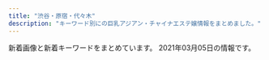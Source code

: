 ```yaml
---
title: "渋谷・原宿・代々木"
description: "キーワード別にの巨乳アジアン・チャイナエステ嬢情報をまとめました。"
---
```


新着画像と新着キーワードをまとめています。
2021年03月05日の情報です。

<DmmAffiliateIns />
<KeywordTable
  shops={
    [
    {
        "img_links": [
            "http://angel.est.cm/img/top.png",
            "http://angel.est.cm/img/r4.jpg",
            "http://angel.est.cm/photos/sites/23/2019/05/2019051010094748.jpg",
            "http://angel.est.cm/photos/sites/23/2018/10/2018100318475591.jpg",
            "http://angel.est.cm/img/r1.jpg",
            "http://angel.est.cm/photos/sites/23/2019/05/2019051010094797.jpg",
            "http://angel.est.cm/img/footer.png",
            "http://angel.est.cm/img/r2.jpg",
            "http://angel.est.cm/photos/sites/23/2016/08/staff2.jpg",
            "http://angel.est.cm/img/r3.jpg",
            "http://angel.est.cm/photos/sites/23/2019/05/2019051010094759.jpg",
            "http://angel.est.cm/photos/sites/23/2019/11/2019110102361631.jpg",
            "http://angel.est.cm/photos/sites/23/2019/05/2019051010094757.jpg"
        ],
        "name": "Angel",
        "station": "JR\u6e0b\u8c37\u99c5\u5bae\u76ca\u5742\u53e3",
        "keywords": {
            "C": 2,
            "D": 8,
            "E": 4,
            "87": 6,
            "86": 6,
            "88": 2
        },
        "url": "http://angel.est.cm/"
    },
    {
        "station": "JR\u6e0b\u8c37\u99c5\u897f\u53e3",
        "keywords": {
            "85": 4,
            "F": 1,
            "E": 2,
            "87": 5,
            "D": 4,
            "88": 5,
            "C": 17,
            "86": 3
        },
        "name": "\u6ce1\u6ce1\u30d5\u30a7\u30a2\u30ea\u30fc",
        "url": "http://awaawa-fairy.work/",
        "img_links": [
            "http://awaawa-fairy.work/img/sta29.png",
            "http://awaawa-fairy.work/img/st17.png",
            "http://awaawa-fairy.work/img/st27.png",
            "http://awaawa-fairy.work/sp/img/botton.jpg",
            "http://awaawa-fairy.work/img/sta15.png",
            "http://awaawa-fairy.work/img/st018.png",
            "http://awaawa-fairy.work/sp/img/sta22.png",
            "http://awaawa-fairy.work/sp/img/p-26.png",
            "http://awaawa-fairy.work/img/head.png",
            "http://awaawa-fairy.work/img/st4.png",
            "http://awaawa-fairy.work/sp/img/t-o.jpg",
            "http://awaawa-fairy.work/sp/img/sta17.png",
            "http://awaawa-fairy.work/img/sta28.png",
            "http://awaawa-fairy.work/sp/img/sta18.png",
            "http://awaawa-fairy.work/img/st18.png",
            "http://awaawa-fairy.work/sp/img/sta28.png",
            "http://awaawa-fairy.work/sp/img/mv.jpg",
            "http://awaawa-fairy.work/sp/img/line.jpg",
            "http://awaawa-fairy.work/img/bottom.png",
            "http://awaawa-fairy.work/img/sta17.png",
            "http://awaawa-fairy.work/sp/img/info.jpg",
            "http://awaawa-fairy.work/img/st22.png",
            "http://awaawa-fairy.work/img/st017.png",
            "http://awaawa-fairy.work/img/st29.png",
            "http://awaawa-fairy.work/sp/img/tel.jpg",
            "http://awaawa-fairy.work/sp/img/p-27.png",
            "http://awaawa-fairy.work/sp/img/t-s.jpg",
            "http://awaawa-fairy.work/img/mo.png",
            "http://awaawa-fairy.work/sp/img/p-29.png",
            "http://awaawa-fairy.work/sp/img/t-a.jpg",
            "http://awaawa-fairy.work/sp/img/sta26.png",
            "http://awaawa-fairy.work/sp/img/sys.jpg",
            "http://awaawa-fairy.work/sp/img/sta29.png",
            "http://awaawa-fairy.work/img/st26.png",
            "http://awaawa-fairy.work/sp/img/pc.jpg",
            "http://awaawa-fairy.work/sp/img/sta27.png",
            "http://awaawa-fairy.work/sp/img/tit.jpg",
            "http://awaawa-fairy.work/sp/img/sta15.png",
            "http://awaawa-fairy.work/sp/img/pic.jpg",
            "http://awaawa-fairy.work/img/st28.png",
            "http://awaawa-fairy.work/sp/img/add.jpg",
            "http://awaawa-fairy.work/img/sta27.png",
            "http://awaawa-fairy.work/sp/img/t-r.jpg",
            "http://awaawa-fairy.work/img/sta18.png",
            "http://awaawa-fairy.work/sp/img/t-t.jpg",
            "http://awaawa-fairy.work/img/nos.png",
            "http://awaawa-fairy.work/sp/img/p-15.png",
            "http://awaawa-fairy.work/img/sta26.png",
            "http://awaawa-fairy.work/sp/img/time.jpg",
            "http://awaawa-fairy.work/img/st15.png",
            "http://awaawa-fairy.work/img/sta22.png"
        ]
    },
    {
        "url": "http://www.kaede-es.club/",
        "keywords": {},
        "name": "\u6953",
        "img_links": [
            "http://www.kaede-es.club/images/staff/4/sati.jpg",
            "http://www.kaede-es.club/images/shop/DSC_0998-199x300.jpg",
            "http://www.kaede-es.club/images/staff/2/momo.jpg",
            "http://www.kaede-es.club/images/index-tiba_13.jpg",
            "http://www.kaede-es.club/images/staff/4/yuyu2.jpg",
            "http://www.kaede-es.club/images/staff/6.jpg",
            "http://www.kaede-es.club/images/20200928173241.png",
            "http://www.kaede-es.club/images/nav/nav-sys.jpg",
            "http://www.kaede-es.club/images/staff/neinei2.jpg",
            "http://www.kaede-es.club/images/t-off-ico.jpg",
            "http://www.kaede-es.club/images/index-tiba_02.jpg",
            "http://www.kaede-es.club/images/index-tiba_04.jpg",
            "http://www.kaede-es.club/psd/off32.jpg",
            "http://www.kaede-es.club/images/shop/DSC_0086-300x199.jpg",
            "http://www.kaede-es.club/images/nav/nav-staff.jpg",
            "http://www.kaede-es.club/psd/off2-1.jpg",
            "http://www.kaede-es.club/images/index-tiba_09.jpg",
            "http://www.kaede-es.club/images/staff/2/nana.jpg",
            "http://www.kaede-es.club/images/staff/2/miki.jpg",
            "http://www.kaede-es.club/images/shop/DSC_0087-221x300.jpg",
            "http://www.kaede-es.club/images/nav/nav-job.jpg",
            "http://www.kaede-es.club/images/staff/miki.jpg",
            "http://www.kaede-es.club/images/index-tiba_10.jpg",
            "http://www.kaede-es.club/images/staff/2/7.jpg",
            "http://www.kaede-es.club/css/2.jpeg"
        ],
        "station": "JR\u4ee3\u3005\u6728\u99c5"
    },
    {
        "keywords": {
            "87": 8,
            "85": 4,
            "86": 12,
            "C": 19,
            "83": 4,
            "D": 24
        },
        "station": "JR\u6e0b\u8c37\u99c5\u6771\u53e3",
        "img_links": [
            "http://kokoronosato.tyo.cm/images/themes/pink/no1.png",
            "http://kokoronosato.tyo.cm/images/themes/pink/mobile.jpg",
            "http://kokoronosato.tyo.cm/link/walker88.jpg",
            "http://kokoronosato.tyo.cm/link/esthelove88-31.jpg",
            "http://kokoronosato.tyo.cm/images/room4.jpg",
            "http://kokoronosato.tyo.cm/link/massage-de_88_31.jpg",
            "http://kokoronosato.tyo.cm/photos/sites/15/2019/07/2019072809445954.jpg",
            "http://kokoronosato.tyo.cm/images/themes/pink/s_ranking.png",
            "http://kokoronosato.tyo.cm/images/themes/pink/s_news.png",
            "http://kokoronosato.tyo.cm/photos/sites/15/2020/08/2020082205444313.jpg",
            "http://kokoronosato.tyo.cm/photos/sites/15/2020/08/2020082205444661.jpg",
            "http://kokoronosato.tyo.cm/link/e0016.jpg",
            "http://kokoronosato.tyo.cm/photos/sites/15/2019/07/2019072809470568.jpg",
            "http://kokoronosato.tyo.cm/link/88x31b.jpg",
            "http://kokoronosato.tyo.cm/link/8831.jpg",
            "http://menlog.net/link/menlog8831.jpg",
            "http://kokoronosato.tyo.cm/images/room2.jpg",
            "http://kokoronosato.tyo.cm/images/themes/pink/s_newface.png",
            "http://kokoronosato.tyo.cm/photos/sites/15/2020/08/2020082203150030.jpg",
            "http://kokoronosato.tyo.cm/images/themes/pink/line.png",
            "http://kokoronosato.tyo.cm/images/themes/pink/s_pickup.png",
            "http://kokoronosato.tyo.cm/images/room1.jpg",
            "http://kokoronosato.tyo.cm/photos/sites/15/2020/08/2020082205443766.jpg",
            "http://kokoronosato.tyo.cm/images/themes/pink/s_link.png",
            "http://kokoronosato.tyo.cm/photos/sites/15/2020/08/2020082203135850.jpg",
            "http://kokoronosato.tyo.cm/images/room3.jpg",
            "http://kokoronosato.tyo.cm/images/themes/pink/no2.png",
            "http://kokoronosato.tyo.cm/images/themes/pink/s_staff.png",
            "http://kokoronosato.tyo.cm/photos/sites/15/2019/07/2019072809465934.jpg",
            "http://kokoronosato.tyo.cm/images/themes/pink/r3.jpg",
            "http://kokoronosato.tyo.cm/photos/sites/15/2019/07/2019072809450776.jpg"
        ],
        "name": "\u68ee\u306e\u9999",
        "url": "http://kokoronosato.tyo.cm/"
    },
    {
        "name": "\u30a2\u30a4\u30b7\u30f3",
        "img_links": [
            "http://www.aixin.co.jp/images/price/hirou.jpg",
            "http://www.aixin.co.jp/images/costume/7.png",
            "http://www.aixin.co.jp/images/staff/chiemi/1.jpg",
            "http://www.aixin.co.jp/images/staff/mika2/mika2.png",
            "http://www.aixin.co.jp/images/staff/rara/rara.png",
            "http://www.aixin.co.jp/images/costume/1.png",
            "http://www.aixin.co.jp/images/staff/koko/koko.png",
            "http://www.aixin.co.jp/images/staff/ruri2/ruri2.png",
            "http://www.aixin.co.jp/images/staff/akane/akane.png",
            "http://www.aixin.co.jp/images/staff/haruka2/haruka2.png",
            "http://www.aixin.co.jp/images/staff/yui2/yui2.png",
            "http://www.aixin.co.jp/images/map/google.png",
            "http://www.aixin.co.jp/images/staff/mirai/mirai.png",
            "http://www.aixin.co.jp/images/price/long.jpg",
            "http://www.aixin.co.jp/images/staff/ayaka/1.jpg",
            "http://www.aixin.co.jp/images/costume/3.png",
            "http://www.aixin.co.jp/images/price/aroma.jpg",
            "http://www.aixin.co.jp/images/staff/yuzu/2.jpg",
            "http://www.aixin.co.jp/images/staff/aki/aki.png",
            "http://www.aixin.co.jp/images/staff/miya/1.jpg",
            "http://www.aixin.co.jp/images/staff/ran/ran.png",
            "http://www.aixin.co.jp/images/staff/miki/miki.jpg",
            "http://www.aixin.co.jp/images/costume/2.png",
            "http://www.aixin.co.jp/images/staff/ruru2/2.jpg",
            "http://www.aixin.co.jp/images/staff/mika2/2.png",
            "http://www.aixin.co.jp/images/staff/miya/miya.jpg",
            "http://www.aixin.co.jp/images/wanted/wanted.png",
            "http://www.aixin.co.jp/images/staff/miharu/miharu.png",
            "http://www.aixin.co.jp/images/costume/6.png",
            "http://www.aixin.co.jp/images/staff/ayaka/ayaka.jpg",
            "http://www.aixin.co.jp/images/top_pic/top2.jpg",
            "http://www.aixin.co.jp/images/staff/eri/eri.png",
            "http://www.aixin.co.jp/images/price/tokusen.jpg",
            "http://www.aixin.co.jp/images/staff/miki/2.jpg",
            "http://www.aixin.co.jp/images/top/top.jpg",
            "http://www.aixin.co.jp/images/staff/mika2/1.png",
            "http://www.aixin.co.jp/images/staff/ruru2/ruru2.jpg",
            "http://www.aixin.co.jp/images/staff/yuzu/yuzu.jpg",
            "http://www.aixin.co.jp/images/staff/chiemi/chiemi.jpg",
            "http://www.aixin.co.jp/images/costume/4.png",
            "http://www.aixin.co.jp/images/staff/mimi2/mimi2.png"
        ],
        "keywords": {},
        "url": "http://www.aixin.co.jp/",
        "station": "JR\u6e0b\u8c37\u99c5"
    },
    {
        "keywords": {},
        "img_links": [
            "http://www.e-god.work/images/news.jpg",
            "http://www.e-god.work/images/mobile.jpg",
            "http://www.e-god.work/images/int2.jpg",
            "http://www.e-god.work/images/1.jpg",
            "http://www.e-god.work/img/eri1.jpg",
            "http://www.e-god.work/img/zb.jpg",
            "http://www.e-god.work/images/sys1.jpg",
            "http://www.e-god.work/images/4.jpg",
            "http://www.e-god.work/images/staff_t.jpg",
            "http://www.e-god.work/images/sys2.jpg",
            "http://www.e-god.work/images/int1.jpg",
            "http://www.e-god.work/img/koko1.jpg",
            "http://www.e-god.work/images/line.png",
            "http://www.e-god.work/images/tel.jpg",
            "http://www.e-god.work/images/interior_t.jpg",
            "http://www.e-god.work/images/ais.jpg",
            "http://www.e-god.work/images/2.jpg",
            "http://www.e-god.work/images/info.jpg",
            "http://www.e-god.work/img/koko2.jpg",
            "http://www.e-god.work/images/head.jpg",
            "http://www.e-god.work/img/yuki1.jpg"
        ],
        "name": "\u30b9\u30ef\u30f3",
        "url": "http://www.e-god.work/",
        "station": "JR\u6e0b\u8c37\u99c5\u30cf\u30c1\u516c\u53e3"
    },
    {
        "station": "JR\u6e0b\u8c37\u99c5\u30cf\u30c1\u516c\u53e3",
        "name": "Honey",
        "url": "http://www.sarara-es.xyz",
        "img_links": [
            "http://www.sarara-es.xyz/images/shop/shop03.jpg",
            "http://www.sarara-es.xyz/files/004.jpg",
            "http://www.sarara-es.xyz/files/001.jpg",
            "http://www.sarara-es.xyz/images/r5.jpg",
            "http://www.sarara-es.xyz/images/top.png",
            "http://www.sarara-es.xyz/images/s_staff.png",
            "http://www.sarara-es.xyz/files/002.jpg",
            "http://www.sarara-es.xyz/images/news.png",
            "http://www.sarara-es.xyz/images/r1.jpg",
            "http://www.sarara-es.xyz/images/r4.jpg",
            "http://www.sarara-es.xyz/images/s_link.png",
            "http://www.sarara-es.xyz/images/r2.jpg",
            "http://www.sarara-es.xyz/images/end.png",
            "http://www.sarara-es.xyz/images/bj2.jpg",
            "http://www.sarara-es.xyz/images/shop/shop04.jpg",
            "http://www.sarara-es.xyz/images/pick.png",
            "http://www.sarara-es.xyz/files/003.jpg",
            "http://www.sarara-es.xyz/images/face.png",
            "http://www.sarara-es.xyz/files/006.jpg",
            "http://www.sarara-es.xyz/images/shop/shop02.jpg",
            "http://www.sarara-es.xyz/images/shop/shop01.jpg",
            "http://www.sarara-es.xyz/files/005.jpg"
        ],
        "keywords": {
            "C": 3,
            "87": 1,
            "D": 3,
            "86": 2,
            "85": 3
        }
    },
    {
        "keywords": {
            "83": 12,
            "84": 27,
            "C": 51,
            "E": 5,
            "86": 12,
            "85": 12,
            "87": 12,
            "D": 15
        },
        "station": "JR\u6e0b\u8c37\u99c5\u30cf\u30c1\u516c\u53e3",
        "img_links": [
            "http://www.ogon.work/staff/yuki2.jpg",
            "http://www.ogon.work/staff/sara1.jpg",
            "http://www.ogon.work/staff/ayumi1.jpg",
            "http://www.ogon.work/staff/ayumi3.jpg",
            "http://www.ogon.work/img/interior.jpg",
            "http://www.ogon.work/staff/tina1.jpg",
            "http://www.ogon.work/img/icon/new.jpg",
            "http://www.ogon.work/img/bana02.jpg",
            "http://www.ogon.work/img/contentsbottom.png",
            "http://www.ogon.work/img/s/s_qa.png",
            "http://www.ogon.work/staff/ayumi2.jpg",
            "http://www.ogon.work/staff/yuki1.jpg",
            "http://www.ogon.work/staff/momo1.jpg",
            "http://www.ogon.work/img/bana03.jpg",
            "http://www.ogon.work/staff/hana1.jpg"
        ],
        "name": "\u9ec4\u91d1\u6d77\u5cb8",
        "url": "http://www.ogon.work/"
    }
]
}
/>
<DmmAffiliateScript />
